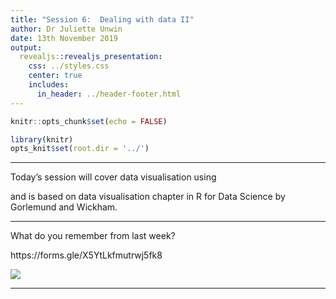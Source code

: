 ```yaml
---
title: "Session 6:  Dealing with data II"
author: Dr Juliette Unwin
date: 13th November 2019
output: 
  revealjs::revealjs_presentation:
    css: ../styles.css
    center: true
    includes:
      in_header: ../header-footer.html
---
```


```r
knitr::opts_chunk$set(echo = FALSE)

library(knitr)
opts_knit$set(root.dir = '../')
```

***
Today's session will cover data visualisation using



and is based on data visualisation chapter in R for Data Science by Gorlemund and Wickham.

***

What do you remember from last week? 

https://forms.gle/X5YtLkfmutrwj5fk8

<img class="plain"  text-align:middle  src="../images/weeksix.png">

***